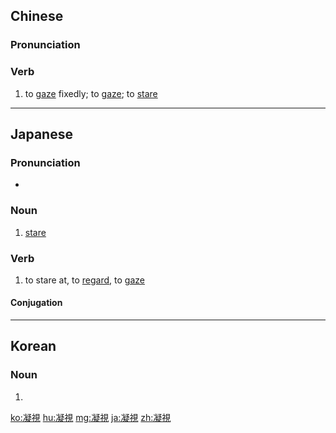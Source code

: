 {{also|凝视}}
==Chinese==
{{zh-forms|s=凝视}}

===Pronunciation===
{{zh-pron
|m=níngshì
|ma=y
|c=jing4 si6
|mn=qz,xm,zz:gêng-sī
|cat=v
}}

===Verb===
{{zh-verb}}

# to [[gaze]] fixedly; to [[gaze]]; to [[stare]]

{{zh-cat|Advanced}}

----

==Japanese==
{{ja-kanjitab|ぎょう|し|yomi=o}}

===Pronunciation===
* {{ja-pron|ぎょうし|yomi=o}}

===Noun===
{{ja-noun|ぎょうし}}

# [[stare]]

===Verb===
{{ja-verb-suru|tr=trans|ぎょうし}}

# to stare at, to [[regard]], to [[gaze]]

====Conjugation====
{{ja-suru|ぎょうし}}
----
==Korean==
{{ko-hanjatab}}

===Noun===
{{ko-noun|hj|hangeul=응시}}

# {{hanja form of|응시}}

[[ko:凝視]]
[[hu:凝視]]
[[mg:凝視]]
[[ja:凝視]]
[[zh:凝視]]